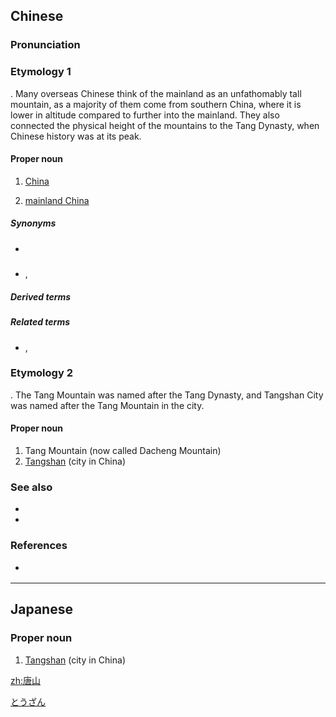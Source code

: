 ==Chinese==
{{zh-forms}}

===Pronunciation===
{{zh-pron
|m=Tángshān
|mn=Tn̂g-soaⁿ
|mn-t=deng5 suan1
|h=pfs=Thòng-sân
|c=tong4 saan1
|cat=pn
}}

===Etymology 1===
{{zh-compound|唐|山|{{w|Tang Dynasty}}|mountain}}. Many overseas Chinese think of the mainland as an unfathomably tall mountain, as a majority of them come from southern China, where it is lower in altitude compared to further into the mainland. They also connected the physical height of the mountains to the Tang Dynasty, when Chinese history was at its peak.

====Proper noun====
{{zh-proper noun}}

# {{lb|zh|overseas|dated}} [[China]]
# {{lb|zh|Taiwan|dated}} [[mainland China]]
#: {{zh-x|唐山 過 台灣，無 半 點 錢，煞猛 打拚 耕山耕田。|[From] '''mainland China''' [they] went over to Taiwan, without any money, diligently cultivating the hill lands and tilling the fields.|H|ref={{lang|zh|客家本色}}}}

=====Synonyms=====
* {{qualifier|Hakka}} {{zh-l|長山}}
* {{sense|mainland China}} {{zh-l|中國大陸}}, {{zh-l|中國內地}}

=====Derived terms=====
{{zh-der|唐山人|過唐山}}

=====Related terms=====
* {{zh-l|阿山|tr=[[a-soaⁿ]]}}, {{zh-l|阿山仔|tr=a-soaⁿ-á}}

===Etymology 2===
{{zh-compound|唐|山|[[w:Tang Dynasty|Tang Dynasty]]|mountain}}. The Tang Mountain was named after the Tang Dynasty, and Tangshan City was named after the Tang Mountain in the city.

====Proper noun====
{{zh-proper noun}}

# Tang Mountain (now called Dacheng Mountain)
# [[Tangshan]] (city in China)

===See also===
* {{zh-l|大陸}}
* {{w|Names of China}}

===References===
* {{qualifier|Min Nan}} {{thcwd|5827}}

----

==Japanese==
{{ja-kanjitab|とう|さん|k2=ざん|yomi=o|r=y}}

===Proper noun===
{{ja-pos|proper|とうざん}}

# [[Tangshan]] (city in China)

[[Category:ja:Cities|とうざん]]

[[zh:唐山]]